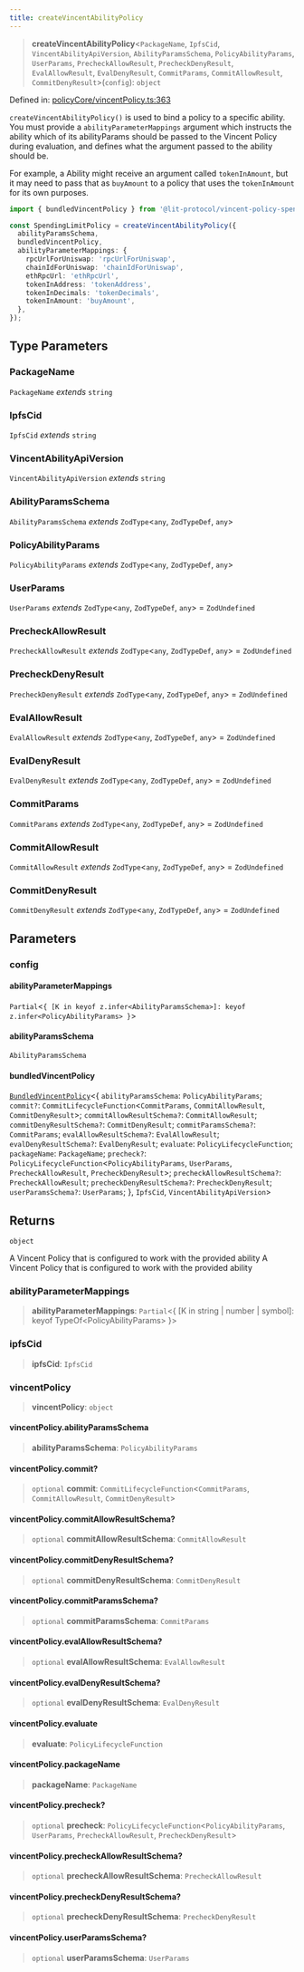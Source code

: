 ```yaml
---
title: createVincentAbilityPolicy
---
```


> **createVincentAbilityPolicy**\<`PackageName`, `IpfsCid`, `VincentAbilityApiVersion`, `AbilityParamsSchema`, `PolicyAbilityParams`, `UserParams`, `PrecheckAllowResult`, `PrecheckDenyResult`, `EvalAllowResult`, `EvalDenyResult`, `CommitParams`, `CommitAllowResult`, `CommitDenyResult`\>(`config`): `object`

Defined in: [policyCore/vincentPolicy.ts:363](https://github.com/LIT-Protocol/Vincent/blob/73da7c01d4eb076a0ff8650f85c7adf29f486588/packages/libs/ability-sdk/src/lib/policyCore/vincentPolicy.ts#L363)

`createVincentAbilityPolicy()` is used to bind a policy to a specific ability. You must provide a `abilityParameterMappings` argument
which instructs the ability which of its abilityParams should be passed to the Vincent Policy during evaluation, and
defines what the argument passed to the ability should be.

For example, a Ability might receive an argument called `tokenInAmount`, but it may need to pass that as `buyAmount` to a
policy that uses the `tokenInAmount` for its own purposes.

```typescript
import { bundledVincentPolicy } from '@lit-protocol/vincent-policy-spending-limit';

const SpendingLimitPolicy = createVincentAbilityPolicy({
  abilityParamsSchema,
  bundledVincentPolicy,
  abilityParameterMappings: {
    rpcUrlForUniswap: 'rpcUrlForUniswap',
    chainIdForUniswap: 'chainIdForUniswap',
    ethRpcUrl: 'ethRpcUrl',
    tokenInAddress: 'tokenAddress',
    tokenInDecimals: 'tokenDecimals',
    tokenInAmount: 'buyAmount',
  },
});
```

## Type Parameters

### PackageName

`PackageName` *extends* `string`

### IpfsCid

`IpfsCid` *extends* `string`

### VincentAbilityApiVersion

`VincentAbilityApiVersion` *extends* `string`

### AbilityParamsSchema

`AbilityParamsSchema` *extends* `ZodType`\<`any`, `ZodTypeDef`, `any`\>

### PolicyAbilityParams

`PolicyAbilityParams` *extends* `ZodType`\<`any`, `ZodTypeDef`, `any`\>

### UserParams

`UserParams` *extends* `ZodType`\<`any`, `ZodTypeDef`, `any`\> = `ZodUndefined`

### PrecheckAllowResult

`PrecheckAllowResult` *extends* `ZodType`\<`any`, `ZodTypeDef`, `any`\> = `ZodUndefined`

### PrecheckDenyResult

`PrecheckDenyResult` *extends* `ZodType`\<`any`, `ZodTypeDef`, `any`\> = `ZodUndefined`

### EvalAllowResult

`EvalAllowResult` *extends* `ZodType`\<`any`, `ZodTypeDef`, `any`\> = `ZodUndefined`

### EvalDenyResult

`EvalDenyResult` *extends* `ZodType`\<`any`, `ZodTypeDef`, `any`\> = `ZodUndefined`

### CommitParams

`CommitParams` *extends* `ZodType`\<`any`, `ZodTypeDef`, `any`\> = `ZodUndefined`

### CommitAllowResult

`CommitAllowResult` *extends* `ZodType`\<`any`, `ZodTypeDef`, `any`\> = `ZodUndefined`

### CommitDenyResult

`CommitDenyResult` *extends* `ZodType`\<`any`, `ZodTypeDef`, `any`\> = `ZodUndefined`

## Parameters

### config

#### abilityParameterMappings

`Partial`\<`{ [K in keyof z.infer<AbilityParamsSchema>]: keyof z.infer<PolicyAbilityParams> }`\>

#### abilityParamsSchema

`AbilityParamsSchema`

#### bundledVincentPolicy

[`BundledVincentPolicy`](/api-reference/ability-sdk/type-aliases/BundledVincentPolicy)\<\{ `abilityParamsSchema`: `PolicyAbilityParams`; `commit?`: `CommitLifecycleFunction`\<`CommitParams`, `CommitAllowResult`, `CommitDenyResult`\>; `commitAllowResultSchema?`: `CommitAllowResult`; `commitDenyResultSchema?`: `CommitDenyResult`; `commitParamsSchema?`: `CommitParams`; `evalAllowResultSchema?`: `EvalAllowResult`; `evalDenyResultSchema?`: `EvalDenyResult`; `evaluate`: `PolicyLifecycleFunction`; `packageName`: `PackageName`; `precheck?`: `PolicyLifecycleFunction`\<`PolicyAbilityParams`, `UserParams`, `PrecheckAllowResult`, `PrecheckDenyResult`\>; `precheckAllowResultSchema?`: `PrecheckAllowResult`; `precheckDenyResultSchema?`: `PrecheckDenyResult`; `userParamsSchema?`: `UserParams`; \}, `IpfsCid`, `VincentAbilityApiVersion`\>

## Returns

`object`

A Vincent Policy that is configured to work with the provided ability
A Vincent Policy that is configured to work with the provided ability

### abilityParameterMappings

> **abilityParameterMappings**: `Partial`\<\{ \[K in string \| number \| symbol\]: keyof TypeOf\<PolicyAbilityParams\> \}\>

### ipfsCid

> **ipfsCid**: `IpfsCid`

### vincentPolicy

> **vincentPolicy**: `object`

#### vincentPolicy.abilityParamsSchema

> **abilityParamsSchema**: `PolicyAbilityParams`

#### vincentPolicy.commit?

> `optional` **commit**: `CommitLifecycleFunction`\<`CommitParams`, `CommitAllowResult`, `CommitDenyResult`\>

#### vincentPolicy.commitAllowResultSchema?

> `optional` **commitAllowResultSchema**: `CommitAllowResult`

#### vincentPolicy.commitDenyResultSchema?

> `optional` **commitDenyResultSchema**: `CommitDenyResult`

#### vincentPolicy.commitParamsSchema?

> `optional` **commitParamsSchema**: `CommitParams`

#### vincentPolicy.evalAllowResultSchema?

> `optional` **evalAllowResultSchema**: `EvalAllowResult`

#### vincentPolicy.evalDenyResultSchema?

> `optional` **evalDenyResultSchema**: `EvalDenyResult`

#### vincentPolicy.evaluate

> **evaluate**: `PolicyLifecycleFunction`

#### vincentPolicy.packageName

> **packageName**: `PackageName`

#### vincentPolicy.precheck?

> `optional` **precheck**: `PolicyLifecycleFunction`\<`PolicyAbilityParams`, `UserParams`, `PrecheckAllowResult`, `PrecheckDenyResult`\>

#### vincentPolicy.precheckAllowResultSchema?

> `optional` **precheckAllowResultSchema**: `PrecheckAllowResult`

#### vincentPolicy.precheckDenyResultSchema?

> `optional` **precheckDenyResultSchema**: `PrecheckDenyResult`

#### vincentPolicy.userParamsSchema?

> `optional` **userParamsSchema**: `UserParams`
